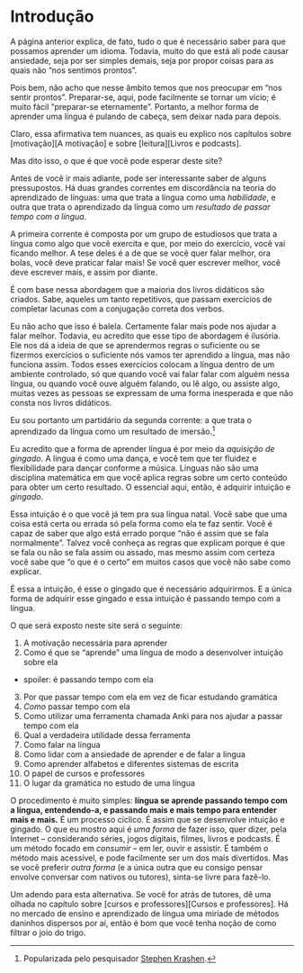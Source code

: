 # Introdução

A página anterior explica, de fato, tudo o que é necessário saber para que possamos aprender um idioma. Todavia, muito do que está ali pode causar ansiedade, seja por ser simples demais, seja por propor coisas para as quais não "nos sentimos prontos". 

Pois bem, não acho que nesse âmbito temos que nos preocupar em "nos sentir prontos". Preparar-se, aqui, pode facilmente se tornar um vício; é muito fácil "preparar-se eternamente". Portanto, a melhor forma de aprender uma língua é pulando de cabeça, sem deixar nada para depois.

Claro, essa afirmativa tem nuances, as quais eu explico nos capítulos sobre [motivação][A motivação] e sobre [leitura][Livros e podcasts].

Mas dito isso, o que é que você pode esperar deste site?

Antes de você ir mais adiante, pode ser interessante saber de alguns pressupostos. Há duas grandes correntes em discordância na teoria do aprendizado de línguas: uma que trata a língua como uma _habilidade_, e outra que trata o aprendizado da língua como um _resultado de passar tempo com a língua_.

A primeira corrente é composta por um grupo de estudiosos que trata a língua como algo que você exercita e que, por meio do exercício, você vai ficando melhor. A tese deles é a de que se você quer falar melhor, ora bolas, você deve praticar falar mais! Se você quer escrever melhor, você deve escrever mais, e assim por diante.

É com base nessa abordagem que a maioria dos livros didáticos são criados. Sabe, aqueles um tanto repetitivos, que passam exercícios de completar lacunas com a conjugação correta dos verbos.

Eu não acho que isso é balela. Certamente falar mais pode nos ajudar a falar melhor. Todavia, eu acredito que esse tipo de abordagem é ilusória. Ele nos dá a ideia de que se aprendermos regras o suficiente ou se fizermos exercícios o suficiente nós vamos ter aprendido a língua, mas não funciona assim. Todos esses exercícios colocam a língua dentro de um ambiente controlado, só que quando você vai falar falar com alguém nessa língua, ou quando você ouve alguém falando, ou lê algo, ou assiste algo, muitas vezes as pessoas se expressam de uma forma inesperada e que não consta nos livros didáticos. 

Eu sou portanto um partidário da segunda corrente: a que trata o aprendizado da língua como um resultado de imersão.^[Popularizada pelo pesquisador [Stephen Krashen](https://pt.wikipedia.org/wiki/Stephen_Krashen).]

Eu acredito que a forma de aprender língua é por meio da _aquisição de gingado_. A língua é como uma dança, e você tem que ter fluidez e flexibilidade para dançar conforme a música. Línguas não são uma disciplina matemática em que você aplica regras sobre um certo conteúdo para obter um certo resultado. O essencial aqui, então, é adquirir intuição e _gingado_. 

Essa intuição é o que você já tem pra sua língua natal. Você sabe que uma coisa está certa ou errada só pela forma como ela te faz sentir. Você é capaz de saber que algo está errado porque "não é assim que se fala normalmente". Talvez você conheça as regras que explicam porque é que se fala ou não se fala assim ou assado, mas mesmo assim com certeza você sabe que "o que é o certo" em muitos casos que você não sabe como explicar.

É essa a intuição, é esse o gingado que é necessário adquirirmos. E a única forma de adquirir esse gingado e essa intuição é passando tempo com a língua.

O que será exposto neste site será o seguinte:

1. A motivação necessária para aprender
2. Como é que se "aprende" uma língua de modo a desenvolver intuição sobre ela
  - spoiler: é passando tempo com ela
3. Por que passar tempo com ela em vez de ficar estudando gramática
4. _Como_ passar tempo com ela
5. Como utilizar uma ferramenta chamada Anki para nos ajudar a passar tempo com ela
6. Qual a verdadeira utilidade dessa ferramenta
7. Como falar na língua
8. Como lidar com a ansiedade de aprender e de falar a língua
9. Como aprender alfabetos e diferentes sistemas de escrita
10. O papel de cursos e professores
11. O lugar da gramática no estudo de uma língua

O procedimento é muito simples: **língua se aprende passando tempo com a língua, entendendo-a, e passando mais e mais tempo para entender mais e mais.** É um processo cíclico. É assim que se desenvolve intuição e gingado. O que eu mostro aqui é _uma forma_ de fazer isso, quer dizer, pela Internet -- considerando séries, jogos digitais, filmes, livros e podcasts. É um método focado em _consumir_ -- em ler, ouvir e assistir. É também o método mais acessível, e pode facilmente ser um dos mais divertidos. Mas se você preferir _outra forma_ (e a única outra que eu consigo pensar envolve conversar com nativos ou tutores), sinta-se livre para fazê-lo.

Um adendo para esta alternativa. Se você for atrás de tutores, dê uma olhada no capítulo sobre [cursos e professores][Cursos e professores]. Há no mercado de ensino e aprendizado de língua uma miríade de métodos daninhos dispersos por aí, então é bom que você tenha noção de como filtrar o joio do trigo. 
